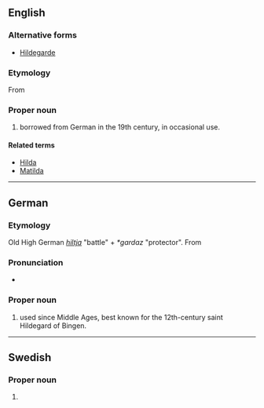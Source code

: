 ==English==
{{wikipedia|Hildegard of Bingen}}

===Alternative forms===
* [[Hildegarde]]

===Etymology===
From {{der|en|gem-pro|*Hildigardaz}}

===Proper noun===
{{en-proper noun}}

# {{given name|en|female|from=German}} borrowed from German in the 19th century, in occasional use.

====Related terms====
* [[Hilda]]
* [[Matilda]]

----

==German==

===Etymology===
Old High German ''[[hiltja]]'' "battle" + ''*gardaz'' "protector". From {{der|de|gem-pro|*Hildigardaz}}

===Pronunciation===
* {{audio|de|De-Hildegard.ogg|Audio}}

===Proper noun===
{{head|de|proper noun}}

# {{given name|de|female|from=Old High German}} used since Middle Ages, best known for the 12th-century saint Hildegard of Bingen.

----

==Swedish==

===Proper noun===
{{sv-proper noun|c}}

# {{given name|sv|female|from=German}}